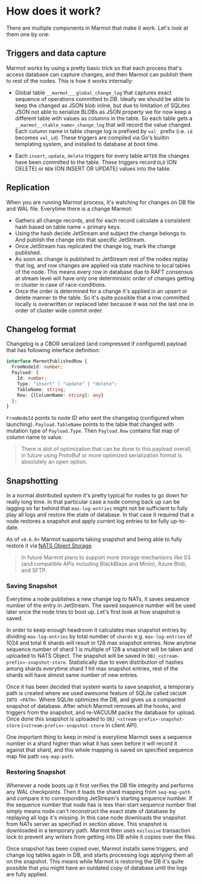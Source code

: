 # How does it work?

There are multiple components in Marmot that make it work. Let's look at them one by one: 


## Triggers and data capture

Marmot works by using a pretty basic trick so that each process that's access database can capture changes,
and then Marmot can publish them to rest of the nodes. This is how it works internally:

- Global table `__marmot___global_change_log` that captures exact sequence of operations committed to DB.
  Ideally we should be able to keep the changed as JSON blob inline, but due to limitation of SQLites
  JSON not able to serialize BLOBs as JSON property we for now keep a different table with values as
  columns in the table. So each table gets a `__marmot__<table_name>_change_log` that will record
  the value changed. Each column name in table change log is prefixed by `val_` prefix (i.e. `id`
  becomes `val_id`). These triggers are compiled via Go's builtin templating system, and installed
  to database at boot time.
  
- Each `insert`, `update`, `delete` triggers for every table `AFTER` the changes have been
  committed to the table. These triggers record `OLD` (ON DELETE) or `NEW` (ON INSERT OR 
  UPDATE) values into the table.

## Replication

When you are running Marmot process, it's watching for changes on DB file and WAL file. Everytime there is a change
Marmot:

- Gathers all change records, and for each record calculate a consistent hash based on table name + primary keys.
- Using the hash decide JetStream and subject the change belongs to. And publish the change into that specific JetStream.
- Once JetStream has replicated the change log, mark the change published.
- As soon as change is published to JetStream rest of the nodes replay that log, and row changes are applied via state machine
  to local tables of the node. This means every row in database due to RAFT consensus at stream level will have only one 
  deterministic order of changes getting in cluster in case of race-conditions.
- Once the order is determined for a change it's applied in an upsert or delete manner to the table. So it's quite
  possible that a row committed locally is overwritten or replaced later because it was not the last one
  in order of cluster wide commit order.
  
## Changelog format

Changelog is a CBOR serialized (and compressed if configured) payload that has following interface definition:

```typescript
interface MarmotPublishedRow {
  FromNodeId: number;
  Payload: {
    Id: number;
    Type: "insert" | "update" | "delete";
    TableName: string;
    Row: {[ColumnName: string]: any}
  };
}
```

`FromNodeId` points to node ID who sent the changelog (configured when launching).
`Payload.TableName` points to the table that changed with mutation type of
`Payload.Type`. Then `Payload.Row` contains flat map of column
name to value.

> There is alot of optimization that can be done to this payload overall, in future using
> ProtoBuf or more optimized serialization format is absolutely an open option.

## Snapshotting

In a normal distributed system it's pretty typical for nodes to go down for really long time. In that particular
case a node coming back up can be lagging so far behind that `max-log-entries` might not be sufficient to
fully play all logs and restore the state of database. In that case it required that a node restores a
snapshot and apply current log entries to be fully up-to-date.

As of `v0.6.0+` Marmot supports taking snapshot and being able to fully restore it via
[NATS Object Storage](https://docs.nats.io/using-nats/developer/develop_jetstream/object).

 > In future Marmot plans to support more storage mechanisms like S3 (and compatible APIs including BlackBlaze
 > and Minio), Azure Blob, and SFTP.

### Saving Snapshot
Everytime a node publishes a new change log to NATs, it saves sequence number of the entry in JetStream. The saved
sequence number will be used later once the node tries to boot up. Let's first look at how snapshot is saved.

In order to keep enough headroom it calculates max snapshot entries by dividing `max-log-entries` by total number
of `shards` e.g. `max-log-entries` of 1024 and total 8 shards will result in 128 max snapshot entries. Now anytime
sequence number of shard 1 is multiple of 128 a snapshot will be taken and uploaded to NATS Object. The snapshot
will be saved in `OBJ_<stream-prefix>-snapshot-store`. Statistically due to even distribution of hashes among shards
everytime shard 1 hit max snapshot entries, rest of the shards will have almost same number of new entries.

Once it has been decided that system wants to save snapshot, a temporary path is created where we used awesome feature
of SQLite called `VACUUM INTO <PATH>`. Where SQLite optimizes the DB, and gives us a compacted snapshot of database.
After which Marmot removes all the hooks, and triggers from the snapshot, and re-VACUUM packs the database for upload.
Once done this snapshot is uploaded to `OBJ_<stream-prefix>-snapshot-store` (`<stream-prefix>-snapshot-store` in
client API).

One important thing to keep in mind is everytime Marmot sees a sequence number in a shard higher than what it
has seen before it will record it against that shard, and this whole mapping is saved on specified sequence
map file path `seq-map-path`.


### Restoring Snapshot
Whenever a node boots up it first verifies the DB file integrity and performs any WAL checkpoints. Then it loads the
shard mapping from `seq-map-path` and compare it to corresponding JetStream's starting sequence number. If the
sequence number that node has is less than start sequence number that simply means node can't reconstruct the
exact state of database by replaying all logs it's missing. In this case node downloads the snapshot from
NATs server as specified in section above. This snapshot is downloaded in a temporary path. Marmot then
uses `exclusive` transaction lock to prevent any writers from getting into DB while it copies over
the files.

Once snapshot has been copied over, Marmot installs same triggers, and change log tables again in DB, and starts
processing logs applying them all on the snapshot. This means while Marmot is restoring the DB it's quite
possible that you might have an outdated copy of database until the logs are fully applied.
